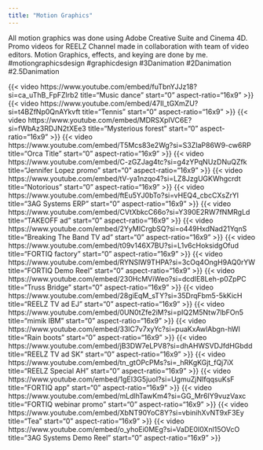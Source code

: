 ```yaml
---
title: "Motion Graphics"
---
```


All motion graphics was done using Adobe Creative Suite and Cinema 4D.
Promo videos for REELZ Channel made in collaboration  with team of video editors. Motion Graphics, effects, and keying are done by me.
#motiongraphicsdesign #graphicdesign #3Danimation #2Danimation #2.5Danimation

{{< video https://www.youtube.com/embed/fuTbnYJJz18?si=ca_uThB_FpFZlrb2
    title="Music dance"
    start="0"
    aspect-ratio="16x9"
>}}
{{< video https://www.youtube.com/embed/47II_tGXmZU?si=t4BZfNp0QnAYkvft
    title="Tennis"
    start="0"
    aspect-ratio="16x9"
>}}
{{< video https://www.youtube.com/embed/MDRSXpIVC6E?si=fWbAz3RDJN2tXEe3
    title="Mysterious forest"
    start="0"
    aspect-ratio="16x9"
>}}
{{< video https://www.youtube.com/embed/T5Mcs83e2Wg?si=S3ZIaP86W9-cw6RP
    title="Orca Title"
    start="0"
    aspect-ratio="16x9"
>}}
{{< video https://www.youtube.com/embed/C-zGZJag4tc?si=g4zYPqNUzDNuQZfk
    title="Jennifer Lopez promo"
    start="0"
    aspect-ratio="16x9"
>}}
{{< video https://www.youtube.com/embed/tV-ya1nzqo4?si=LZ8JzgUGKWhgcrdt
    title="Notorious"
    start="0"
    aspect-ratio="16x9"
>}}
{{< video https://www.youtube.com/embed/ftEu5YJ0bTo?si=vHEQ4_cbcCXsZrYl
    title="3AG Systems ERP"
    start="0"
    aspect-ratio="16x9"
>}}
{{< video https://www.youtube.com/embed/CVtXbkcC66o?si=Y390E2RW7fNMRgLd
    title="TAKEOFF ad"
    start="0"
    aspect-ratio="16x9"
>}}
{{< video https://www.youtube.com/embed/2YyMICrgbSQ?si=o449HxdNad21YqnS
    title="Breaking The Band TV ad"
    start="0"
    aspect-ratio="16x9"
>}}
{{< video https://www.youtube.com/embed/t09v146X7BU?si=L1v6cHoksidgOfud
    title="FORTIQ factory"
    start="0"
    aspect-ratio="16x9"
>}}
{{< video https://www.youtube.com/embed/RYNSlW9THPA?si=3cOq4OngH9AQ0rYW
    title="FORTIQ Demo Reel"
    start="0"
    aspect-ratio="16x9"
>}}
{{< video https://www.youtube.com/embed/230HcMViWeo?si=dcdIE8Leh-p0ZpPC
    title="Truss Bridge"
    start="0"
    aspect-ratio="16x9"
>}}
{{< video https://www.youtube.com/embed/28giEqM_sTY?si=35DrqFbm5-5kKicH
    title="REELZ TV ad EJ"
    start="0"
    aspect-ratio="16x9"
>}}
{{< video https://www.youtube.com/embed/0UN0tZfe2iM?si=pIQ2M5Ntw7lbFOn5
    title="mimik IBM"
    start="0"
    aspect-ratio="16x9"
>}}
{{< video https://www.youtube.com/embed/33lC7v7xyYc?si=puaKxAwlAbgn-hWI
    title="Rain boots"
    start="0"
    aspect-ratio="16x9"
>}}
{{< video https://www.youtube.com/embed/jB3DW7eLPV8?si=dhAHWSVDJfdHGbdd
    title="REELZ TV ad SK"
    start="0"
    aspect-ratio="16x9"
>}}
{{< video https://www.youtube.com/embed/tn_gtOPcPMs?si=_hRKgKGjt_fQj7iX
    title="REELZ Special AH"
    start="0"
    aspect-ratio="16x9"
>}}
{{< video https://www.youtube.com/embed/1gEI3G5juoI?si=UgmuZjNIfqqsuKsF
    title="FORTIQ app"
    start="0"
    aspect-ratio="16x9"
>}}
{{< video https://www.youtube.com/embed/mLdlhTawKm4?si=GG_Mr6IY9vuzVaxc
    title="FORTIQ webinar promo"
    start="0"
    aspect-ratio="16x9"
>}}
{{< video https://www.youtube.com/embed/XbNT90YoC8Y?si=vbinihXvNT9xF3Ey
    title="Tea"
    start="0"
    aspect-ratio="16x9"
>}}
{{< video https://www.youtube.com/embed/o_yhoEi0MEg?si=VaDE0I0Xnl15OVcO
    title="3AG Systems Demo Reel"
    start="0"
    aspect-ratio="16x9"
>}}
